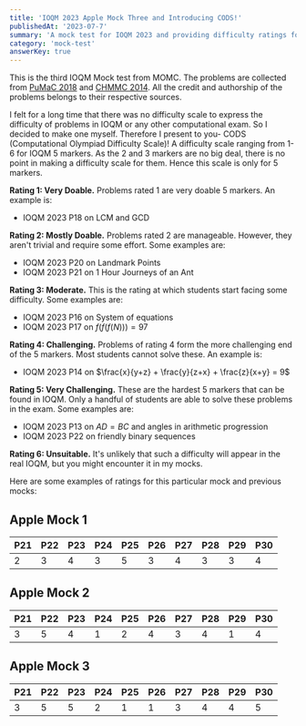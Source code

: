 ```yaml
---
title: 'IOQM 2023 Apple Mock Three and Introducing CODS!'
publishedAt: '2023-07-7'
summary: 'A mock test for IOQM 2023 and providing difficulty ratings for all previous mocks'
category: 'mock-test'
answerKey: true
---
```


This is the third IOQM Mock test from MOMC. The problems are collected from [PuMaC 2018](https://pumac.princeton.edu/#index) and [CHMMC 2014](https://www.chmmc.org/). All the credit and authorship of the problems belongs to their respective sources.

I felt for a long time that there was no difficulty scale to express the difficulty of problems in IOQM or any other computational exam. So I decided to make one myself. Therefore I present to you- CODS (Computational Olympiad Difficulty Scale)! A difficulty scale ranging from 1-6 for IOQM 5 markers. As the 2 and 3 markers are no big deal, there is no point in making a difficulty scale for them. Hence this scale is only for 5 markers.

**Rating 1: Very Doable.** Problems rated 1 are very doable 5 markers. An example is: 

- IOQM 2023 P18 on LCM and GCD

**Rating 2: Mostly Doable.** Problems rated 2 are manageable. However, they aren't trivial and require some effort. Some examples are:

- IOQM 2023 P20 on Landmark Points
- IOQM 2023 P21 on 1 Hour Journeys of an Ant


**Rating 3: Moderate.** This is the rating at which students start facing some difficulty. Some examples are:

- IOQM 2023 P16 on System of equations
- IOQM 2023 P17 on $f(f(f(N)))=97$


**Rating 4: Challenging.** Problems of rating 4 form the more challenging end of the 5 markers. Most students cannot solve these. An example is:

- IOQM 2023 P14 on $\frac{x}{y+z} + \frac{y}{z+x} + \frac{z}{x+y} = 9$


**Rating 5: Very Challenging.** These are the hardest 5 markers that can be found in IOQM. Only a handful of students are able to solve these problems in the exam. Some examples are:

- IOQM 2023 P13 on $AD= BC$ and angles in arithmetic progression
- IOQM 2023 P22 on friendly binary sequences

**Rating 6: Unsuitable.** It's unlikely that such a difficulty will appear in the real IOQM, but you might encounter it in my mocks.

Here are some examples of ratings for this particular mock and previous mocks:

## Apple Mock 1

| P21 | P22 | P23 | P24 | P25 | P26 | P27 | P28 | P29 | P30 |
| ---| --- | --- | ---| ---| --- | ---| ---| --- | ---  |
| 2| 3 | 4 |  3 | 5  | 3  | 4 | 3 |  3 | 4  |

## Apple Mock 2

| P21 | P22 | P23 | P24 | P25 | P26 | P27 | P28 | P29 | P30 |
| ---| --- | --- | ---| ---| --- | ---| ---| --- | ---  |
|3 | 5 | 4 |  1 |  2 |  4 |  3 | 4 |  1 |  4 |

## Apple Mock 3

| P21 | P22 | P23 | P24 | P25 | P26 | P27 | P28 | P29 | P30 |
| ---| --- | --- | ---| ---| --- | ---| ---| --- | ---  |
| 3 | 5 |  5 |  2 | 1  |  1 | 3 | 4 |  4 | 5  |




